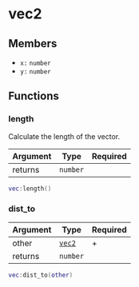 # vec2

## Members

- `x:` `number`
- `y:` `number`

## Functions

### length

Calculate the length of the vector.

| Argument | Type     | Required |
| -------- | -------- | -------- |
| returns  | `number` |          |

```lua
vec:length()
```

### dist_to

| Argument | Type                    | Required |
| -------- | ----------------------- | -------- |
| other    | [`vec2`](/structs/vec2) | +        |
| returns  | `number`                |          |

```lua
vec:dist_to(other)
```
